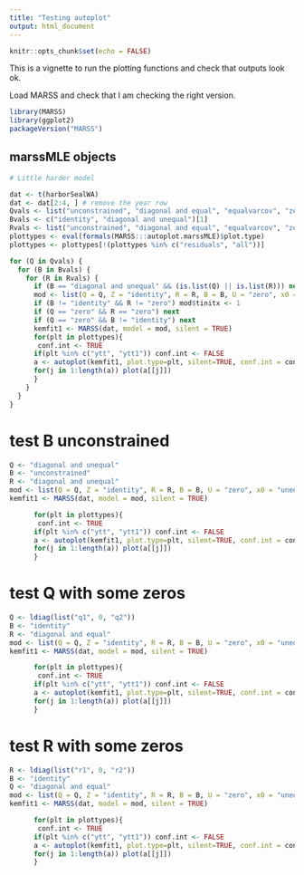 ```yaml
---
title: "Testing autoplot"
output: html_document
---
```


```r
knitr::opts_chunk$set(echo = FALSE)
```

This is a vignette to run the plotting functions and check that outputs look ok.



Load MARSS and check that I am checking the right version.
```r
library(MARSS)
library(ggplot2)
packageVersion("MARSS")
```

## marssMLE objects

```r
# Little harder model

dat <- t(harborSealWA)
dat <- dat[2:4, ] # remove the year row
Qvals <- list("unconstrained", "diagonal and equal", "equalvarcov", "zero")[[1]]
Bvals <- c("identity", "diagonal and unequal")[1]
Rvals <- list("unconstrained", "diagonal and equal", "equalvarcov", "zero")[[2]]
plottypes <- eval(formals(MARSS:::autoplot.marssMLE)$plot.type)
plottypes <- plottypes[!(plottypes %in% c("residuals", "all"))]

for (Q in Qvals) {
  for (B in Bvals) {
    for (R in Rvals) {
      if (B == "diagonal and unequal" && (is.list(Q) || is.list(R))) next
      mod <- list(Q = Q, Z = "identity", R = R, B = B, U = "zero", x0 = dat[, 1, drop = FALSE] * 1.1)
      if (B != "identity" && R != "zero") mod$tinitx <- 1
      if (Q == "zero" && R == "zero") next
      if (Q == "zero" && B != "identity") next
      kemfit1 <- MARSS(dat, model = mod, silent = TRUE)
      for(plt in plottypes){
       conf.int <- TRUE
      if(plt %in% c("ytt", "ytt1")) conf.int <- FALSE
      a <- autoplot(kemfit1, plot.type=plt, silent=TRUE, conf.int = conf.int)
      for(j in 1:length(a)) plot(a[[j]])
      }
    }
  }
}
```

# test B unconstrained

```r
Q <- "diagonal and unequal"
B <- "unconstrained"
R <- "diagonal and unequal"
mod <- list(Q = Q, Z = "identity", R = R, B = B, U = "zero", x0 = "unequal", tinitx = 1)
kemfit1 <- MARSS(dat, model = mod, silent = TRUE)

      for(plt in plottypes){
       conf.int <- TRUE
      if(plt %in% c("ytt", "ytt1")) conf.int <- FALSE
      a <- autoplot(kemfit1, plot.type=plt, silent=TRUE, conf.int = conf.int)
      for(j in 1:length(a)) plot(a[[j]])
      }
```

# test Q with some zeros


```r

Q <- ldiag(list("q1", 0, "q2"))
B <- "identity"
R <- "diagonal and equal"
mod <- list(Q = Q, Z = "identity", R = R, B = B, U = "zero", x0 = "unequal", tinitx = 1)
kemfit1 <- MARSS(dat, model = mod, silent = TRUE)

      for(plt in plottypes){
       conf.int <- TRUE
      if(plt %in% c("ytt", "ytt1")) conf.int <- FALSE
      a <- autoplot(kemfit1, plot.type=plt, silent=TRUE, conf.int = conf.int)
      for(j in 1:length(a)) plot(a[[j]])
      }
```

# test R with some zeros

```r
R <- ldiag(list("r1", 0, "r2"))
B <- "identity"
Q <- "diagonal and equal"
mod <- list(Q = Q, Z = "identity", R = R, B = B, U = "zero", x0 = "unequal", tinitx = 1)
kemfit1 <- MARSS(dat, model = mod, silent = TRUE)

      for(plt in plottypes){
       conf.int <- TRUE
      if(plt %in% c("ytt", "ytt1")) conf.int <- FALSE
      a <- autoplot(kemfit1, plot.type=plt, silent=TRUE, conf.int = conf.int)
      for(j in 1:length(a)) plot(a[[j]])
      }
```